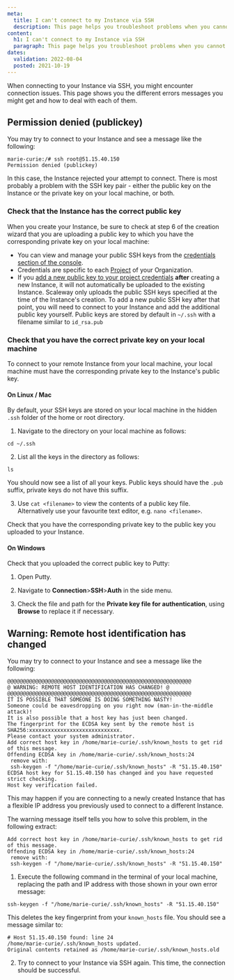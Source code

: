 ```yaml
---
meta:
  title: I can't connect to my Instance via SSH
  description: This page helps you troubleshoot problems when you cannot connect to your Instance via SSH
content:
  h1: I can't connect to my Instance via SSH
  paragraph: This page helps you troubleshoot problems when you cannot connect to your Instance via SSH
dates:
  validation: 2022-08-04
  posted: 2021-10-19
---
```


When connecting to your Instance via SSH, you might encounter connection issues. This page shows you the different errors messages you might get and how to deal with each of them.

## Permission denied (publickey)

You may try to connect to your Instance and see a message like the following:

```
marie-curie:/# ssh root@51.15.40.150
Permission denied (publickey)
```

In this case, the Instance rejected your attempt to connect. There is most probably a problem with the SSH key pair - either the public key on the Instance or the private key on your local machine, or both.

### Check that the Instance has the correct public key

When you create your Instance, be sure to check at step 6 of the creation wizard that you are uploading a public key to which you have the corresponding private key on your local machine:

<Lightbox src="scaleway-ssh-upload.webp" alt="" />

- You can view and manage your public SSH keys from the [credentials section of the console](https://console.scaleway.com/project/credentials).
- Credentials are specific to each [Project](/console/my-project/concepts/#project) of your Organization. 
- If you [add a new public key to your project credentials](/console/my-project/how-to/create-ssh-key/#how-to-upload-the-public-ssh-key-to-the-scaleway-interface) **after** creating a new Instance, it will not automatically be uploaded to the existing Instance. Scaleway only uploads the public SSH keys specified at the time of the Instance's creation. To add a new public SSH key after that point, you will need to connect to your Instance and add the additional public key yourself. Public keys are stored by default in `~/.ssh` with a filename similar to `id_rsa.pub`

### Check that you have the correct private key on your local machine

To connect to your remote Instance from your local machine, your local machine must have the corresponding private key to the Instance's public key.

#### On Linux / Mac

By default, your SSH keys are stored on your local machine in the hidden `.ssh` folder of the home or root directory. 

1. Navigate to the directory on your local machine as follows:

  ```
  cd ~/.ssh
  ```

2.  List all the keys in the directory as follows:

  ```
  ls
  ```

  You should now see a list of all your keys. Public keys should have the `.pub` suffix, private keys do not have this suffix. 

3. Use `cat <filename>` to view the contents of a public key file. Alternatively use your favourite text editor, e.g. `nano <filename>`.

  Check that you have the corresponding private key to the public key you uploaded to your Instance.

#### On Windows

Check that you uploaded the correct public key to Putty:

1. Open Putty.

2. Navigate to **Connection**>**SSH**>**Auth** in the side menu.

3. Check the file and path for the **Private key file for authentication**, using **Browse** to replace it if necessary.

## Warning: Remote host identification has changed

You may try to connect to your Instance and see a message like the following:

```
@@@@@@@@@@@@@@@@@@@@@@@@@@@@@@@@@@@@@@@@@@@@@@@@@@@@@@@@@@@
@ WARNING: REMOTE HOST IDENTIFICATION HAS CHANGED! @
@@@@@@@@@@@@@@@@@@@@@@@@@@@@@@@@@@@@@@@@@@@@@@@@@@@@@@@@@@@
IT IS POSSIBLE THAT SOMEONE IS DOING SOMETHING NASTY!
Someone could be eavesdropping on you right now (man-in-the-middle attack)!
It is also possible that a host key has just been changed.
The fingerprint for the ECDSA key sent by the remote host is
SHA256:xxxxxxxxxxxxxxxxxxxxxxxxxxxxx.
Please contact your system administrator.
Add correct host key in /home/marie-curie/.ssh/known_hosts to get rid of this message.
Offending ECDSA key in /home/marie-curie/.ssh/known_hosts:24
 remove with:
 ssh-keygen -f "/home/marie-curie/.ssh/known_hosts" -R "51.15.40.150"
ECDSA host key for 51.15.40.150 has changed and you have requested strict checking.
Host key verification failed.
```

This may happen if you are connecting to a newly created Instance that has a flexible IP address you previously used to connect to a different Instance.

The warning message itself tells you how to solve this problem, in the following extract:

```
Add correct host key in /home/marie-curie/.ssh/known_hosts to get rid of this message.
Offending ECDSA key in /home/marie-curie/.ssh/known_hosts:24
 remove with:
 ssh-keygen -f "/home/marie-curie/.ssh/known_hosts" -R "51.15.40.150"
```

1. Execute the following command in the terminal of your local machine, replacing the path and IP address with those shown in your own error message:

  ```
  ssh-keygen -f "/home/marie-curie/.ssh/known_hosts" -R "51.15.40.150"
  ```
  This deletes the key fingerprint from your `known_hosts` file. You should see a message similar to:

  ```
  # Host 51.15.40.150 found: line 24
  /home/marie-curie/.ssh/known_hosts updated.
  Original contents retained as /home/marie-curie/.ssh/known_hosts.old
  ```

2. Try to connect to your Instance via SSH again. This time, the connection should be successful.

